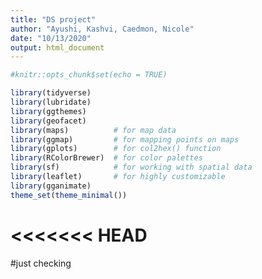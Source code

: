 ```yaml
---
title: "DS project"
author: "Ayushi, Kashvi, Caedmon, Nicole"
date: "10/13/2020"
output: html_document
---
```


```r
#knitr::opts_chunk$set(echo = TRUE)
```


```r
library(tidyverse)
library(lubridate)     
library(ggthemes)      
library(geofacet)     
library(maps)          # for map data
library(ggmap)         # for mapping points on maps
library(gplots)        # for col2hex() function
library(RColorBrewer)  # for color palettes
library(sf)            # for working with spatial data
library(leaflet)       # for highly customizable
library(gganimate)
theme_set(theme_minimal())
```

<<<<<<< HEAD
=======

#just checking 

